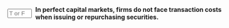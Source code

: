 ::: {.question-block}

<form onsubmit="event.preventDefault(); checkAnswerBox('module7_tf_q18','T')" style="display: flex; align-items: center; gap: 8px;">
  <input type="text" id="module7_tf_q18" name="module7_tf_q18" maxlength="1" placeholder="T or F" style="width: 55px;" data-correct-answer="T" /> 
  <label for="module7_tf_q18"><strong>In perfect capital markets, firms do not face transaction costs when issuing or repurchasing securities.</strong></label>
</form>

<div id="feedback-module7_tf_q18" class="feedback" data-status="" style="display:none;">
This is TRUE. Perfect markets assume frictionless trading and zero issuance costs.
</div>

:::